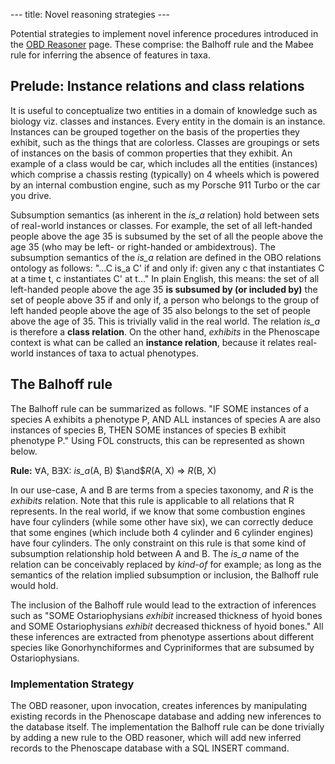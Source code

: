 ---
title: Novel reasoning strategies
---

Potential strategies to implement novel inference procedures introduced in the [[OBD_Reasoner#Novel_inference_procedures_for_Phenoscape|OBD Reasoner]]  page. These comprise: the Balhoff rule and the Mabee rule for inferring the absence of features in taxa.

== Prelude: Instance relations and class relations ==

It is useful to conceptualize two entities in a domain of knowledge such as biology viz. classes and instances. Every entity in the domain is an instance. Instances can be grouped together on the basis of the properties they exhibit, such as the things that are colorless. Classes are groupings or sets of instances on the basis of common properties that they exhibit. An example of a class would be car, which includes all the entities (instances) which comprise a chassis resting (typically) on 4 wheels which is powered by an internal combustion engine, such as my Porsche 911 Turbo or the car you drive.

Subsumption semantics (as inherent in the ''is_a'' relation) hold between sets of real-world instances or classes. For example, the set of all left-handed people above the age 35 is subsumed by the set of all the people above the age 35 (who may be left- or right-handed or ambidextrous). The subsumption semantics of the ''is_a'' relation are defined in the OBO relations ontology as follows: "...C is_a C' if and only if: given any c that instantiates C at a time t, c instantiates C' at t..." In plain English, this means: the set of all left-handed people above the age 35 '''is subsumed by (or included by)''' the set of people above 35 if and only if, a person who belongs to the group of left handed people above the age of 35 also belongs to the set of people above the age of 35. This is trivially valid in the real world. The relation ''is_a'' is therefore a '''class relation'''. On the other hand, ''exhibits'' in the Phenoscape context is what can be called an '''instance relation''', because it relates real-world instances of taxa to actual phenotypes.

==The Balhoff rule==

The Balhoff rule can be summarized as follows. "IF SOME instances of a species A exhibits a phenotype P, AND ALL instances of species A are also instances of species B, THEN SOME instances of species B exhibit phenotype P." Using FOL constructs, this can be represented as shown below.

'''Rule:''' <math>\forall</math>A, B<math>\exists </math>X: ''is_a''(A, B)  <math>\and </math>''R''(A, X)  <math>\Rightarrow</math> ''R''(B, X)

In our use-case, A and B are terms from a species taxonomy, and ''R'' is the ''exhibits'' relation. Note that this rule is applicable to all relations that R represents. In the real world, if we know that some combustion engines have four cylinders (while some other have six), we can correctly deduce that some engines (which include both 4 cylinder and 6 cylinder engines) have four cylinders. The only constraint on this rule is that some kind of subsumption relationship hold between A and B. The ''is_a'' name of the relation can be conceivably replaced by ''kind-of'' for example; as long as the semantics of the relation implied subsumption or inclusion, the Balhoff rule would hold.

The inclusion of the Balhoff rule would lead to the extraction of inferences such as "SOME Ostariophysians ''exhibit'' increased thickness of hyoid bones and SOME Ostariophysians ''exhibit'' decreased thickness of hyoid bones." All these inferences are extracted from phenotype assertions about different species like Gonorhynchiformes and Cypriniformes that are subsumed by Ostariophysians.

=== Implementation Strategy ===

The OBD reasoner, upon invocation, creates inferences by manipulating existing records in the Phenoscape database and adding new inferences to the database itself. The implementation the Balhoff rule can be done trivially by adding a new rule to the OBD reasoner, which will add new inferred records to the Phenoscape database with a SQL INSERT command.